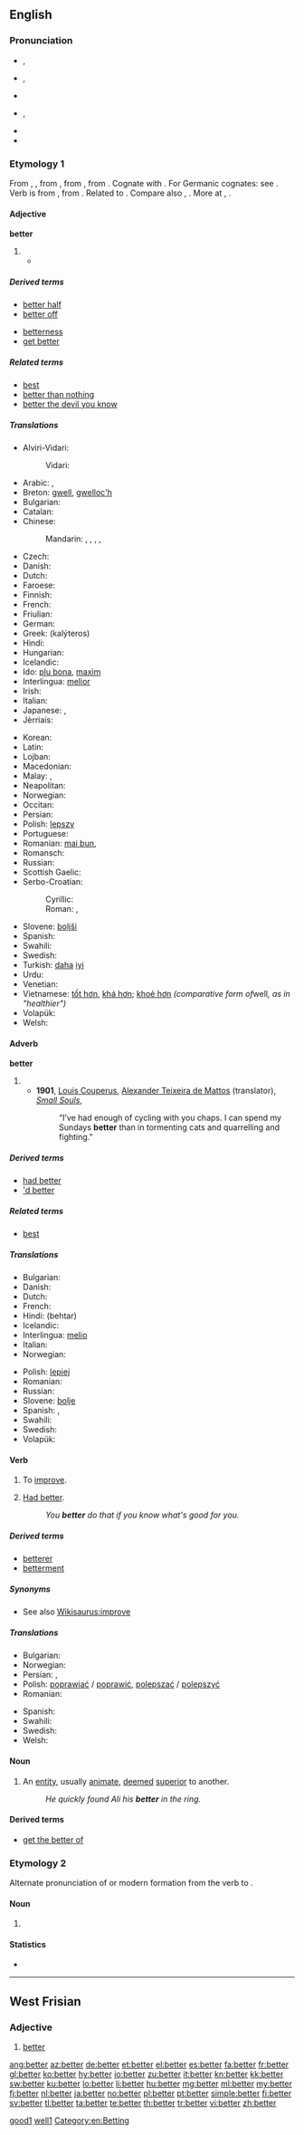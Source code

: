 ==English==
{{wikipedia|dab=better}}

===Pronunciation===
* {{a|RP}} {{IPA|/ˈbɛtə(ɹ)/}}, {{X-SAMPA|/"bEt@(r\)/}}
* {{a|GenAm}} {{IPA|/ˈbɛtɚ/|[ˈbɛɾɚ]}}, {{X-SAMPA|/"bEt@`/|["bE4@`]}}
* {{audio|en-us-better.ogg|Audio (US)}}
* {{a|AusE}} {{IPA|/ˈbetə(ɹ)/|[ˈbeɾə(ɹ)]}}, {{X-SAMPA|/"bet@(r\)/|["be4@(r\)]}}
* {{rhymes|ɛtə(r)}}
* {{hyphenation|bet|ter}}

===Etymology 1===
From {{etyl|enm}} {{term|better|lang=enm}}, {{term|bettre|lang=enm}}, from {{etyl|ang}} {{term|betera||better|lang=ang}}, from {{etyl|gem-pro|en}} {{recons|batizô||better|lang=gem-pro}}, from {{etyl|ine-pro|en}} {{recons|bhAd-||good|lang=ine-pro}}. Cognate with {{etyl|sa|-}} {{term|||tr=bhadrá|blessed, fortunate, happy, good|lang=sa}}{{rfscript|Deva}}. For Germanic cognates: see {{etyl|gem-pro|en}} {{recons|batizô|lang=gem-pro}}. Verb is from {{etyl|enm}} {{term|beteren|lang=enm}}, from {{etyl|ang}} {{term|beterian||to make better, improve|lang=ang}}. Related to {{l|en|best}}. Compare also {{etyl|is|-}} {{term|batna||to improve|lang=is}}, {{etyl|is|-}} {{term|bót||improvement|lang=is}}. More at {{l|en|batten}}, {{l|en|boot}}.

====Adjective====
'''better'''

# {{comparative of|[[good]] or [[well]]|lang=English|POS=adjective}}
#* {{quote-video
  | date = 2002-11-01
  | title = [[w:Firefly (TV series)|Firefly]]
  | episode = [[w:Shindig (Firefly)|Shindig]]
  | number = 4
  | passage = ''Badger:'' You think you're '''better''' than other people.<br />''Mal:'' Just the ones I'm '''better''' than.
}}

=====Derived terms=====
{{rel-top|Terms derived from ''better'' (adjective)}}
* [[better half]]
* [[better off]]
{{rel-mid}}
* [[betterness]]
* [[get better]]
{{rel-bottom}}

=====Related terms=====
* [[best]]
* [[better than nothing]]
* [[better the devil you know]]

=====Translations=====
{{trans-top|comparative of the adjectives ''good'' or ''well''}}
* Alviri-Vidari:
*: Vidari: {{tø|avd|ودرتر|tr=vaderter}}
* Arabic: {{t-|ar|أفضل|tr='áfDal}},  {{t-|ar|أحسن|tr='áHsan}}
* Breton: [[gwell]], [[gwelloc'h]]
* Bulgarian: {{t-|bg|по-добър}}
* Catalan: {{t+|ca|millor}}
* Chinese:
*: Mandarin: {{t|cmn|比較好的|sc=Hani}},  {{t|cmn|比较好的|tr=bǐjiào hǎo-de|sc=Hani}},  {{t|cmn|更好|tr=gèng hǎo|sc=Hani}},  {{t|cmn|較好的|sc=Hani}},  {{t|cmn|较好的|tr=jiào hǎo-de|sc=Hani}}
* Czech: {{t+|cs|lepší}}
* Danish: {{t-|da|bedre}}
* Dutch: {{t+|nl|beter}}
* Faroese: {{t-|fo|betri}}
* Finnish: {{t+|fi|parempi}}
* French: {{t+|fr|meilleur}}
* Friulian: {{tø|fur|miôr}}
* German: {{t+|de|besser}}
* Greek: {{t+|el|καλύτερος|m}} (kalýteros)
* Hindi: {{t-|hi|बेहतर|tr=behtar|sc=Deva}}
* Hungarian: {{t+|hu|jobb}}
* Icelandic: {{t+|is|betri}}
* Ido: [[plu bona]], [[maxim]]
* Interlingua: [[melior]]
* Irish: {{t-|ga|níos fearr}}
* Italian: {{t+|it|migliore}}
* Japanese: {{t-|ja|もっといい|tr=motto ii|sc=Jpan}}, {{t-|ja|より良い|tr=yoriyoi|sc=Jpan}}
* Jèrriais: {{tø|roa-jer|miyeu}}
{{trans-mid}}
* Korean: {{t-|ko|더 좋은|tr=deo joheun|sc=Kore}}
* Latin: {{t-|la|melior}}
* Lojban: {{t-|jbo|xauzma}}
* Macedonian: {{t|mk|подобро|tr=pódobro|sc=Cyrl}}
* Malay: {{t-|ms|lebih baik}}, {{t-|ms|lebih bagus}}
* Neapolitan: {{tø|nap|meglio}}
* Norwegian: {{t+|no|bedre}}
* Occitan: {{t+|oc|melhor}}
* Persian: {{t+|fa|بهتر|alt=بِهتَر|tr=behtar}}
* Polish: [[lepszy]] {{m}}
* Portuguese: {{t+|pt|melhor}}
* Romanian: [[mai bun]], {{t-|ro|mai bine}}
* Romansch: {{t-|rm|meglier}}
* Russian: {{t+|ru|лучше|tr=lúčše}}
* Scottish Gaelic: {{t-|gd|feàrr}}
* Serbo-Croatian:
*: Cyrillic: {{t-|sh|боље|alt=бо̏ље̄}}
*: Roman: {{t-|sh|bolje|alt=bȍljē}}, {{t-|sh|bolji|m}}
* Slovene: [[boljši]]
* Spanish: {{t+|es|mejor}}
* Swahili: {{t+|sw|bora}}
* Swedish: {{t+|sv|bättre}}
* Turkish: [[daha]] [[iyi]]
* Urdu: {{t-|ur|بہتر|tr=behtar|sc=ur-Arab}}
* Venetian: {{tø|vec|mejo}}
* Vietnamese: [[tốt hơn]], [[khá hơn]]; [[khoẻ hơn]] ''(comparative form of ''well'', as in "healthier")''
* Volapük: {{t-|vo|gudikum}}
* Welsh: {{t+|cy|gwell}}
{{trans-bottom}}

====Adverb====
'''better'''

# {{comparative of|well|lang=English|POS=adverb}}
#* '''1901''', [[w:Louis Couperus|Louis Couperus]], [[w:Alexander Teixeira de Mattos|Alexander Teixeira de Mattos]] (translator), ''[[s:Small Souls/Chapter XXIX|Small Souls]]'',
#*: “I’ve had enough of cycling with you chaps. I can spend my Sundays '''better''' than in tormenting cats and quarrelling and fighting.”

=====Derived terms=====
* [[had better]]
* [['d better]]

=====Related terms=====
* [[best]]

=====Translations=====
{{trans-top|comparative form of the adverb ''well''}}
* Bulgarian: {{t-|bg|по-добре}}
* Danish: {{t-|da|bedre}}
* Dutch: {{t+|nl|beter}}
* French: {{t+|fr|mieux}}
* Hindi: (behtar)
* Icelandic: {{t+|is|betur}}
* Interlingua: [[melio]]
* Italian: {{t+|it|meglio}}
* Norwegian: {{t+|no|bedre}}
{{trans-mid}}
* Polish: [[lepiej]]
* Romanian: {{t-|ro|mai bine}}
* Russian: {{t+|ru|лучше|tr=lúčše}}
* Slovene: [[bolje]]
* Spanish: {{t+|es|mejor}},  {{t-|es|mejores|p}}
* Swahili: {{t+|sw|bora}}
* Swedish: {{t+|sv|bättre}}
* Volapük: {{t-|vo|gudikumo}}
{{trans-bottom}}

====Verb====
{{en-verb}}

# {{transitive}} To [[improve]].
# [[had better|Had better]].
#: ''You '''better''' do that if you know what's good for you.''

=====Derived terms=====
* [[betterer]]
* [[betterment]]

=====Synonyms=====
* See also [[Wikisaurus:improve]]

=====Translations=====
{{trans-top|to improve}}
* Bulgarian: {{t+|bg|подобрявам}}
* Norwegian: {{t+|no|forbedre}}
* Persian: {{t-|fa|بهبودن}}, {{t+|fa|بهبودی}}
* Polish: [[poprawiać]] / [[poprawić]], [[polepszać]] / [[polepszyć]]
* Romanian: {{t+|ro|îmbunătăți}}
{{trans-mid}}
* Spanish: {{t+|es|mejorar}}
* Swahili: {{t+|sw|bora}}
* Swedish: {{t+|sv|förbättra}}
* Welsh: {{t+|cy|gwella}}
{{trans-bottom}}

====Noun====
{{en-noun}}

# An [[entity]], usually [[animate]], [[deemed]] [[superior]] to another.
#: ''He quickly found Ali his '''better''' in the ring.''

====Derived terms====
* [[get the better of]]

===Etymology 2===
Alternate pronunciation of {{term|bettor}} or modern formation from the verb to {{term|bet}}.

====Noun====
{{en-noun}}

# {{alternative spelling of|bettor}}

====Statistics====
* {{rank|going|knew|seen|207|better|name|among|done}}

[[Category:English suppletive adjective paradigms|good1]]
[[Category:English suppletive adverb paradigms|well1]]
[[Category:en:Betting]]

----

==West Frisian==

===Adjective===
{{head|fy|adjective}}

# [[#English|better]]

[[ang:better]]
[[az:better]]
[[de:better]]
[[et:better]]
[[el:better]]
[[es:better]]
[[fa:better]]
[[fr:better]]
[[gl:better]]
[[ko:better]]
[[hy:better]]
[[io:better]]
[[zu:better]]
[[it:better]]
[[kn:better]]
[[kk:better]]
[[sw:better]]
[[ku:better]]
[[lo:better]]
[[li:better]]
[[hu:better]]
[[mg:better]]
[[ml:better]]
[[my:better]]
[[fj:better]]
[[nl:better]]
[[ja:better]]
[[no:better]]
[[pl:better]]
[[pt:better]]
[[simple:better]]
[[fi:better]]
[[sv:better]]
[[tl:better]]
[[ta:better]]
[[te:better]]
[[th:better]]
[[tr:better]]
[[vi:better]]
[[zh:better]]